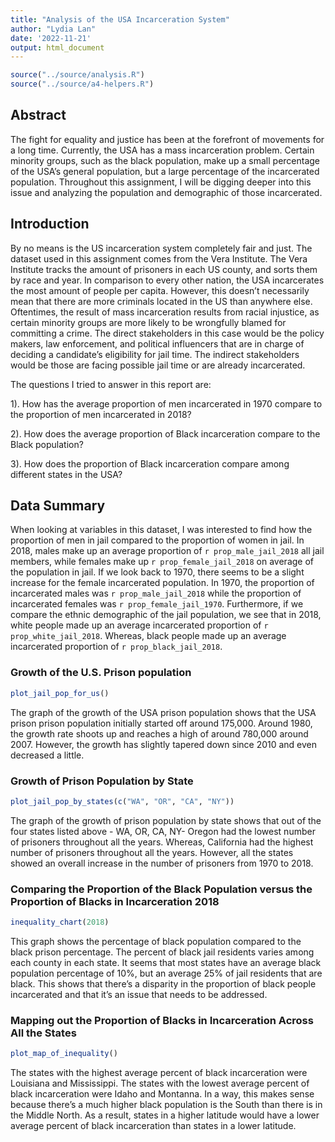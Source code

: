 ```yaml
---
title: "Analysis of the USA Incarceration System"
author: "Lydia Lan"
date: '2022-11-21'
output: html_document
---
```


```r
source("../source/analysis.R")
source("../source/a4-helpers.R")
```

## Abstract 
The fight for equality and justice has been at the forefront of movements for a long time. Currently, the USA has a mass incarceration problem. Certain minority groups, such as the black population, make up a small percentage of the USA's general population, but a large percentage of the incarcerated population. Throughout this assignment, I will be digging deeper into this issue and analyzing the population and demographic of those incarcerated. 
 
## Introduction 
By no means is the US incarceration system completely fair and just. The dataset used in this assignment comes from the Vera Institute. The Vera Institute tracks the amount of prisoners in each US county, and sorts them by race and year. In comparison to every other nation, the USA incarcerates the most amount of people per capita. However, this doesn't necessarily mean that there are more criminals located in the US than anywhere else. Oftentimes, the result of mass incarceration results from racial injustice, as certain minority groups are more likely to be wrongfully blamed for committing a crime. The direct stakeholders in this case would be the policy makers, law enforcement, and political influencers that are in charge of deciding a candidate's eligibility for jail time. The indirect stakeholders would be those are facing possible jail time or are already incarcerated. 

The questions I tried to answer in this report are: 

1). How has the average proportion of men incarcerated in 1970 compare to the proportion of men incarcerated in 2018?

2). How does the average proportion of Black incarceration compare to the Black population?

3). How does the proportion of Black incarceration compare among different states in the USA?

## Data Summary 
When looking at variables in this dataset, I was interested to find how the proportion of men in jail compared to the proportion of women in jail. In 2018, males make up an average proportion of `r prop_male_jail_2018` all jail members, while females make up `r prop_female_jail_2018` on average of the population in jail. If we look back to 1970, there seems to be a slight increase for the female incarcerated population. In 1970, the proportion of incarcerated males was `r prop_male_jail_2018` while the proportion of incarcerated females was `r prop_female_jail_1970`. Furthermore, if we compare the ethnic demographic of the jail population, we see that in 2018, white people made up an average incarcerated proportion of `r prop_white_jail_2018`. Whereas, black people made up an average incarcerated proportion of `r prop_black_jail_2018`. 

### Growth of the U.S. Prison population
```r
plot_jail_pop_for_us()
```

The graph of the growth of the USA prison population shows that the USA prison prison population initially started off around 175,000. Around 1980, the growth rate shoots up and reaches a high of around 780,000 around 2007. However, the growth has slightly tapered down since 2010 and even decreased a little.

### Growth of Prison Population by State 
```r
plot_jail_pop_by_states(c("WA", "OR", "CA", "NY"))
```

The graph of the growth of prison population by state shows that out of the four states listed above - WA, OR, CA, NY- Oregon had the lowest number of prisoners throughout all the years. Whereas, California had the highest number of prisoners throughout all the years. However, all the states showed an overall increase in the number of prisoners from 1970 to 2018.

### Comparing the Proportion of the Black Population versus the Proportion of Blacks in Incarceration 2018
```r
inequality_chart(2018)
```

This graph shows the percentage of black population compared to the black prison percentage. The percent of black jail residents varies among each county in each state. It seems that most states have an average black population percentage of 10%, but an average 25% of jail residents that are black. This shows that there's a disparity in the proportion of black people incarcerated and that it's an issue that needs to be addressed.

### Mapping out the Proportion of Blacks in Incarceration Across All the States 
```r
plot_map_of_inequality()
```

The states with the highest average percent of black incarceration were Louisiana and Mississippi. The states with the lowest average percent of black incarceration were Idaho and Montanna. In a way, this makes sense because there's a much higher black population is the South than there is in the Middle North. As a result, states in a higher latitude would have a lower average percent of black incarceration than states in a lower latitude. 